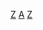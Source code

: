 {{Catnav|頁面分類|人物|各職業人物|音乐家|作曲家}}
{{Commonscat|Composers from Australia}}

[[Category:澳大利亞音樂人物|Z]]
[[Category:各国作曲家|A]]
[[Category:各职业澳大利亚人|Z]]